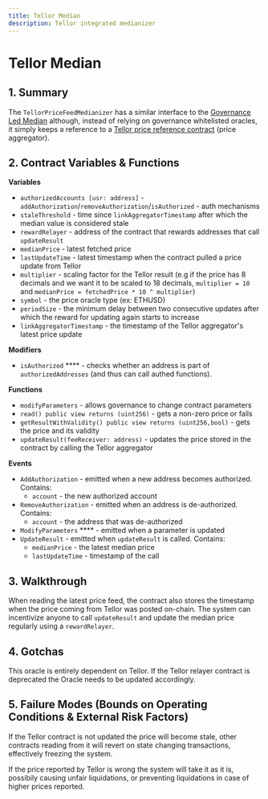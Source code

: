 ```yaml
---
title: Tellor Median
description: Tellor integrated medianizer
---
```


# Tellor Median

## 1. Summary <a href="#1-introduction" id="1-introduction"></a>

The `TellorPriceFeedMedianizer` has a similar interface to the [Governance Led Median](https://reflexer-labs.gitbook.io/geb/system-contracts/untitled-1/medianizer/governance-led) although, instead of relying on governance whitelisted oracles, it simply keeps a reference to a [Tellor price reference contract](https://tellor.io/data-feed/) (price aggregator).

## 2. Contract Variables & Functions <a href="#2-contract-details" id="2-contract-details"></a>

**Variables**

* `authorizedAccounts [usr: address]` - `addAuthorization`/`removeAuthorization`/`isAuthorized` - auth mechanisms
* `staleThreshold` - time since `linkAggregatorTimestamp` after which the median value is considered stale&#x20;
* `rewardRelayer` - address of the contract that rewards addresses that call `updateResult`
* `medianPrice` - latest fetched price&#x20;
* `lastUpdateTime` - latest timestamp when the contract pulled a price update from Tellor
* `multiplier` - scaling factor for the Tellor result (e.g if the price has 8 decimals and we want it to be scaled to 18 decimals, `multiplier = 10` and `medianPrice = fetchedPrice * 10 ^ multiplier`)
* `symbol` - the price oracle type (ex: ETHUSD)
* `periodSize` - the minimum delay between two consecutive updates after which the reward for updating again starts to increase
* `linkAggregatorTimestamp` - the timestamp of the Tellor aggregator's latest price update

**Modifiers**

* `isAuthorized` **** - checks whether an address is part of `authorizedAddresses` (and thus can call authed functions).

**Functions**

* `modifyParameters` - allows governance to change contract parameters
* `read() public view returns (uint256)` - gets a non-zero price or fails
* `getResultWithValidity() public view returns (uint256,bool)` - gets the price and its validity
* `updateResult(feeReceiver: address)` - updates the price stored in the contract by calling the Tellor aggregator

**Events**

* `AddAuthorization` - emitted when a new address becomes authorized. Contains:
  * `account` - the new authorized account
* `RemoveAuthorization` - emitted when an address is de-authorized. Contains:
  * `account` - the address that was de-authorized
* `ModifyParameters` **** - emitted when a parameter is updated
* `UpdateResult` - emitted when `updateResult` is called. Contains:
  * `medianPrice` - the latest median price
  * `lastUpdateTime` - timestamp of the call

## 3. Walkthrough

When reading the latest price feed, the contract also stores the timestamp when the price coming from Tellor was posted on-chain. The system can incentivize anyone to call `updateResult` and update the median price regularly using a `rewardRelayer`.

## 4. Gotchas

This oracle is entirely dependent on Tellor. If the Tellor relayer contract is deprecated the Oracle needs to be updated accordingly.

## 5. Failure Modes (Bounds on Operating Conditions & External Risk Factors)

If the Tellor contract is not updated the price will become stale, other contracts reading from it will revert on state changing transactions, effectively freezing the system.

If the price reported by Tellor is wrong the system will take it as it is, possibily causing unfair liquidations, or preventing liquidations in case of higher prices reported.